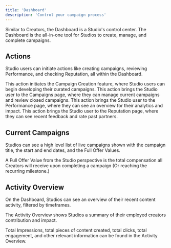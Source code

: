 ```yaml
---
title: 'Dashboard'
description: 'Control your campaign process'
---
```


Similar to Creators, the Dashboard is a Studio's control center. The Dashboard is the all-in-one tool for Studios to create, manage, and complete campaigns.

## Actions
Studio users can initiate actions like creating campaigns, reviewing Performance, and checking Reputation, all within the Dashboard.

<AccordionGroup>
  <Accordion title="New Campaign">
  This action initiates the Campaign Creation feature, where Studio users can begin developing their curated campaigns.
  </Accordion>
  <Accordion title="Manage Campaigns">
  This action brings the Studio user to the Campaigns page, where they can manage current campaigns and review closed campaigns.
  </Accordion>
  <Accordion title="Review Performance">
  This action brings the Studio user to the Performance page, where they can see an overview for their analytics and impact.
  </Accordion>
  <Accordion title="My Reputation">
  This action brings the Studio user to the Reputation page, where they can see recent feedback and rate past partners.
  </Accordion>
</AccordionGroup>

## Current Campaigns
Studios can see a high level list of live campaigns shown with the campaign title, the start and end dates, and the Full Offer Values.

A Full Offer Value from the Studio perspective is the total compensation all Creators will receive upon completing a campaign (Or reaching the recurring milestone.)

## Activity Overview
On the Dashboard, Studios can see an overview of their recent content activity, filtered by timeframes. 

The Activity Overview shows Studios a summary of their employed creators contribution and impact. 

Total Impressions, total pieces of content created, total clicks, total engagement, and other relevant information can be found in the Activity Overview.